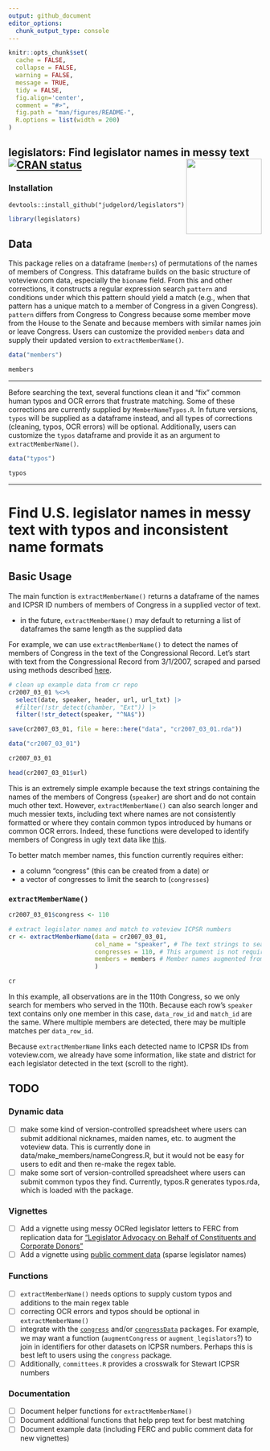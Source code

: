 ```yaml
---
output: github_document
editor_options: 
  chunk_output_type: console
---
```


<!-- README.md is generated from README.Rmd. Please edit that file -->

```r
knitr::opts_chunk$set(
  cache = FALSE,
  collapse = FALSE,
  warning = FALSE,
  message = TRUE,
  tidy = FALSE,
  fig.align='center',
  comment = "#>",
  fig.path = "man/figures/README-",
  R.options = list(width = 200)
)
```



## legislators: Find legislator names in messy text <img src="man/figures/logo.png" align="right" width="150"/> [![CRAN status](https://www.r-pkg.org/badges/version/legislators)](https://CRAN.R-project.org/package=legislators)



### Installation
```
devtools::install_github("judgelord/legislators")
```

```r
library(legislators)
```

## Data

This package relies on a dataframe (`members`) of permutations of the names of members of Congress. This dataframe builds on the basic structure of voteview.com data, especially the `bioname` field. From this and other corrections, it constructs a regular expression search `pattern` and conditions under which this pattern should yield a match (e.g., when that pattern has a unique match to a member of Congress in a given Congress). `pattern` differs from Congress to Congress because some member move from the House to the Senate and because members with similar names join or leave Congress. Users can customize the provided `members` data and supply their updated version to `extractMemberName()`.

```r
data("members")

members
```

---

Before searching the text, several functions clean it and "fix" common human typos and OCR errors that frustrate matching. Some of these corrections are currently supplied by `MemberNameTypos.R`. In future versions, `typos` will be supplied as a dataframe instead, and all types of corrections (cleaning, typos, OCR errors) will be optional. Additionally, users can customize the `typos` dataframe and provide it as an argument to `extractMemberName()`. 

```r
data("typos")

typos
```

---

#  Find U.S. legislator names in messy text with typos and inconsistent name formats

## Basic Usage

The main function is `extractMemberName()` returns a dataframe of the names and ICPSR ID numbers of members of Congress in a supplied vector of text. 

- in the future, `extractMemberName()` may default to returning a list of dataframes the same length as the supplied data

For example, we can use `extractMemberName()` to detect the names of members of Congress in the text of the Congressional Record. Let's start with text from the Congressional Record from 3/1/2007, scraped and parsed using methods described [here](https://github.com/judgelord/cr). 

```r
# clean up example data from cr repo
cr2007_03_01 %<>% 
  select(date, speaker, header, url, url_txt) |>
  #filter(!str_detect(chamber, "Ext")) |>
  filter(!str_detect(speaker, "^NA$"))

save(cr2007_03_01, file = here::here("data", "cr2007_03_01.rda"))
```

```r
data("cr2007_03_01")

cr2007_03_01

head(cr2007_03_01$url)
```


This is an extremely simple example because the text strings containing the names of the members of Congress (`speaker`) are short and do not contain much other text. However, `extractMemberName()` can also search longer and much messier texts, including text where names are not consistently formatted or where they contain common typos introduced by humans or common OCR errors. Indeed, these functions were developed to identify members of Congress in ugly text data like [this](https://judgelord.github.io/corr/corr_pres.html#22). 

To better match member names, this function currently requires either:

- a column "congress" (this can be created from a date) or 
- a vector of congresses to limit the search to (`congresses`)

### `extractMemberName()`

```r
cr2007_03_01$congress <- 110

# extract legislator names and match to voteview ICPSR numbers
cr <- extractMemberName(data = cr2007_03_01, 
                        col_name = "speaker", # The text strings to search
                        congresses = 110, # This argument is not required in this case because the data contain a "congress" column
                        members = members # Member names augmented from voteview come with this package, but users can also supply a customized data frame
                        )

cr
```

In this example, all observations are in the 110th Congress, so we only search for members who served in the 110th. Because each row's `speaker` text contains only one member in this case, `data_row_id` and `match_id` are the same. Where multiple members are detected, there may be multiple matches per `data_row_id`.


Because `extractMemberName` links each detected name to ICPSR IDs from voteview.com, we already have some information, like state and district for each legislator detected in the text (scroll to the right). 



## TODO 

### Dynamic data 

- [ ] make some kind of version-controlled spreadsheet where users can submit additional nicknames, maiden names, etc. to augment the voteview data. This is currently done in data/make_members/nameCongress.R, but it would not be easy for users to edit and then re-make the regex table.
- [ ] make some sort of version-controlled spreadsheet where users can submit common typos they find. Currently, typos.R generates typos.rda, which is loaded with the package.
 
### Vignettes

- [ ] Add a vignette using messy OCRed legislator letters to FERC from replication data for ["Legislator Advocacy on Behalf of Constituents and Corporate Donors"](https://judgelord.github.io/research/ferc/)
- [ ] Add a vignette using [public comment data](https://github.com/judgelord/rulemaking) (sparse legislator names)

### Functions 

- [ ] `extractMemberName()` needs options to supply custom typos and additions to the main regex table
- [ ] correcting OCR errors and typos should be optional in `extractMemberName()`
- [ ] integrate with the [`congress`](https://github.com/ippsr/congress) and/or [`congressData`](https://github.com/IPPSR/congress) packages. For example, we may want a function (`augmentCongress` or `augment_legislators`?) to join in identifiers for other datasets on ICPSR numbers. Perhaps this is best left to users using the `congress` package. 
- [ ] Additionally, `committees.R` provides a crosswalk for Stewart ICPSR numbers

### Documentation 

- [ ] Document helper functions for `extractMemberName()`
- [ ] Document additional functions that help prep text for best matching
- [ ] Document example data (including FERC and public comment data for new vignettes)
